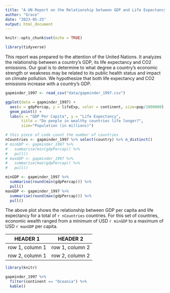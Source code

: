 ```yaml
---
title: "A UN Report on the Relationship between GDP and Life Expectancy"
author: "Grace"
date: "2023-05-25"
output: html_document
---
```


```r
knitr::opts_chunk$set(echo = TRUE)
```

```r
library(tidyverse)
```

This report was prepared to the attention of the United Nations. It analyzes the relationship between a country's GDP, its life expectancy and CO2 emissions. Our goal is to determine to what degree a country's economic strength or weakness may be related to its public health status and impact on climate pollution. We hypothesize that both life expectancy and CO2 emissions increase with a country's GDP.

```r
gapminder_1997 <- read_csv("data/gapminder_1997.csv")
```

```r
ggplot(data = gapminder_1997) +
  aes(x = gdpPercap, y = lifeExp, color = continent, size=pop/1000000) +
  geom_point() +
  labs(x = "GDP Per Capita", y = "Life Expectancy",
       title = "Do people in wealthy countries life longer?",
       size="Population (in millions)")
```

```r
# this piece of code count the number of countries
nCountries <- gapminder_1997 %>% select(country) %>% n_distinct()
# minGDP <- gapminder_1997 %>%
#   summarise(min(gdpPercap)) %>%
#   pull()
# maxGDP <- gapminder_1997 %>%
#   summarise(max(gdpPercap)) %>%
#   pull()

minGDP <- gapminder_1997 %>%
  summarise(round(min(gdpPercap))) %>%
  pull()
maxGDP <- gapminder_1997 %>%
  summarise(round(max(gdpPercap))) %>%
  pull()
```

The above plot shows the relationship between GDP per capita and life expectancy
for a total of `r nCountries` countries. For this set of countries, economic wealth ranged from a minimum of USD `r minGDP` to a maximum of USD `r maxGDP` per capita.

| HEADER 1 | HEADER 2 |
| -------- | -------- |
| row 1, column 1 | row 1, column 2 |
| row 2, column 1 | row 2, column 2 |

```r
library(knitr)

gapminder_1997 %>% 
  filter(continent == "Oceania") %>% 
  kable()
```


